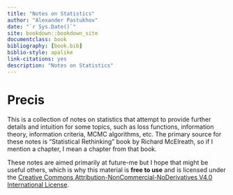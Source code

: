 ```yaml
--- 
title: "Notes on Statistics"
author: "Alexander Pastukhov"
date: "`r Sys.Date()`"
site: bookdown::bookdown_site
documentclass: book
bibliography: [book.bib]
biblio-style: apalike
link-citations: yes
description: "Notes on Statistics"
---
```


# Precis

This is a collection of notes on statistics that attempt to provide further details and intuition for some topics, such as loss functions, information theory, information criteria, MCMC algorithms, etc. The primary source for these notes is "Statistical Rethinking" book by Richard McElreath, so if I mention a chapter, I mean a chapter from that book.

These notes are aimed primarily at future-me but I hope that might be useful others, which is why this material is **free to use** and is licensed under the [Creative Commons Attribution-NonCommercial-NoDerivatives V4.0 International License](https://creativecommons.org/licenses/by-nc-nd/4.0/).
